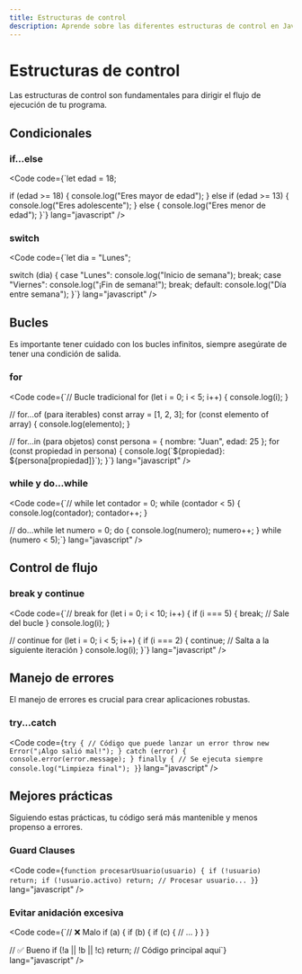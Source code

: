 ```yaml
---
title: Estructuras de control
description: Aprende sobre las diferentes estructuras de control en JavaScript, incluyendo condicionales, bucles y manejo de errores.
---
```



# Estructuras de control <Badge text="Fundamental" variant="success" />

<Aside type="tip">
  Las estructuras de control son fundamentales para dirigir el flujo de ejecución de tu programa.
</Aside>

## Condicionales

### if...else
<Code code={`let edad = 18;

if (edad >= 18) {
    console.log("Eres mayor de edad");
} else if (edad >= 13) {
    console.log("Eres adolescente");
} else {
    console.log("Eres menor de edad");
}`} lang="javascript" />

### switch
<Code code={`let dia = "Lunes";

switch (dia) {
    case "Lunes":
        console.log("Inicio de semana");
        break;
    case "Viernes":
        console.log("¡Fin de semana!");
        break;
    default:
        console.log("Día entre semana");
}`} lang="javascript" />

## Bucles <Badge text="Importante" variant="danger" />

<Aside type="caution">
  Es importante tener cuidado con los bucles infinitos, siempre asegúrate de tener una condición de salida.
</Aside>

### for
<Code code={`// Bucle tradicional
for (let i = 0; i < 5; i++) {
    console.log(i);
}

// for...of (para iterables)
const array = [1, 2, 3];
for (const elemento of array) {
    console.log(elemento);
}

// for...in (para objetos)
const persona = { nombre: "Juan", edad: 25 };
for (const propiedad in persona) {
    console.log(\`\${propiedad}: \${persona[propiedad]}\`);
}`} lang="javascript" />

### while y do...while
<Code code={`// while
let contador = 0;
while (contador < 5) {
    console.log(contador);
    contador++;
}

// do...while
let numero = 0;
do {
    console.log(numero);
    numero++;
} while (numero < 5);`} lang="javascript" />

## Control de flujo <Badge text="Intermedio" variant="note" />

### break y continue
<Code code={`// break
for (let i = 0; i < 10; i++) {
    if (i === 5) {
        break; // Sale del bucle
    }
    console.log(i);
}

// continue
for (let i = 0; i < 5; i++) {
    if (i === 2) {
        continue; // Salta a la siguiente iteración
    }
    console.log(i);
}`} lang="javascript" />

## Manejo de errores <Badge text="Avanzado" variant="danger" />

<Aside type="caution">
  El manejo de errores es crucial para crear aplicaciones robustas.
</Aside>

### try...catch
<Code code={`try {
    // Código que puede lanzar un error
    throw new Error("¡Algo salió mal!");
} catch (error) {
    console.error(error.message);
} finally {
    // Se ejecuta siempre
    console.log("Limpieza final");
}`} lang="javascript" />

## Mejores prácticas <Badge text="Recomendado" variant="tip" />

<Aside type="tip">
  Siguiendo estas prácticas, tu código será más mantenible y menos propenso a errores.
</Aside>

### Guard Clauses
<Code code={`function procesarUsuario(usuario) {
    if (!usuario) return;
    if (!usuario.activo) return;
    // Procesar usuario...
}`} lang="javascript" />

### Evitar anidación excesiva
<Code code={`// ❌ Malo
if (a) {
    if (b) {
        if (c) {
            // ...
        }
    }
}

// ✅ Bueno
if (!a || !b || !c) return;
// Código principal aquí`} lang="javascript" />
